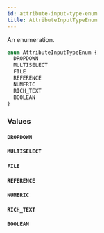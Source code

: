 ```yaml
---
id: attribute-input-type-enum
title: AttributeInputTypeEnum
---
```


An enumeration.

```graphql
enum AttributeInputTypeEnum {
  DROPDOWN
  MULTISELECT
  FILE
  REFERENCE
  NUMERIC
  RICH_TEXT
  BOOLEAN
}
```

### Values

#### `DROPDOWN`

#### `MULTISELECT`

#### `FILE`

#### `REFERENCE`

#### `NUMERIC`

#### `RICH_TEXT`

#### `BOOLEAN`
